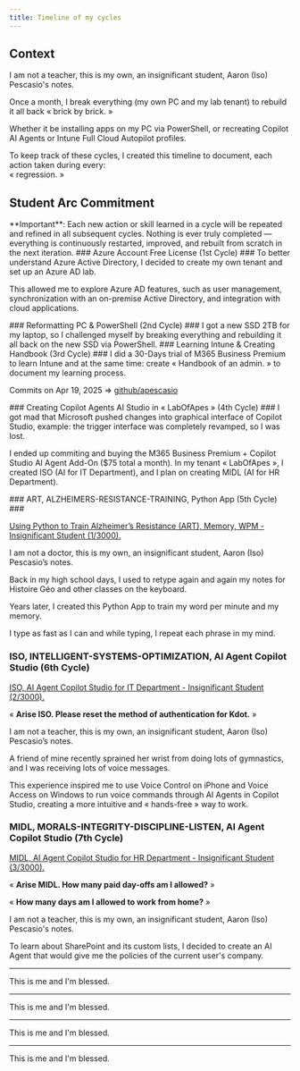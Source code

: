 ```yaml
---
title: Timeline of my cycles
---
```


## Context

I am not a teacher, this is my own, an insignificant student, Aaron (Iso) Pescasio's notes.

Once a month, I break everything (my own PC and my lab tenant) to rebuild it all back « brick by brick. »

Whether it be installing apps on my PC via PowerShell, or recreating Copilot AI Agents or Intune Full Cloud Autopilot profiles.

To keep track of these cycles, I created this timeline to document,
each action taken during every:  
« regression. »

## Student Arc Commitment 


<Callout type="warn">
**Important**: Each new action or skill learned in a cycle will be repeated and refined in all subsequent cycles. Nothing is ever truly completed — everything is continuously restarted, improved, and rebuilt from scratch in the next iteration.
</Callout>
<Steps>

<Step>
### Azure Account Free License (1st Cycle) ###
To better understand Azure Active Directory, I decided to create my own tenant and set up an Azure AD lab. 

This allowed me to explore Azure AD features, such as user management, synchronization with an on-premise Active Directory, and integration with cloud applications.
</Step>

<Step>
### Reformatting PC & PowerShell (2nd Cycle) ###
I got a new SSD 2TB for my laptop, so I challenged myself by breaking everything and rebuilding it all back on the new SSD via PowerShell.
</Step>

<Step>
### Learning Intune & Creating Handbook (3rd Cycle) ###
I did a 30-Days trial of M365 Business Premium to learn Intune and at the same time: create « Handbook of an admin. » to document my learning process. 

Commits on Apr 19, 2025 => [github/apescasio](https://github.com/apescasio/memo.apescasio.fr)
</Step>

<Step>
### Creating Copilot Agents AI Studio in « LabOfApes » (4th Cycle) ###
I got mad that Microsoft pushed changes into graphical interface of Copilot Studio, example: the trigger interface was completely revamped, so I was lost.

I ended up commiting and buying the M365 Business Premium + Copilot Studio AI Agent Add-On ($75 total a month). In my tenant « LabOfApes », I created ISO (AI for IT Department), and I plan on creating MIDL (AI for HR Department).

</Step>
<Step>
### ART, ALZHEIMERS-RESISTANCE-TRAINING, Python App (5th Cycle) ###

[Using Python to Train Alzheimer’s Resistance (ART), Memory, WPM - Insignificant Student (1/3000).](https://www.youtube.com/watch?v=_bB--9vh2CY)

I am not a doctor, this is my own, an insignificant student, Aaron (Iso) Pescasio’s notes. 

Back in my high school days, I used to retype again and again my notes for Histoire Géo and other classes on the keyboard.

Years later, I created this Python App to train my word per minute and my memory.

I type as fast as I can and while typing, I repeat each phrase in my mind.
</Step>
<Step>
### ISO, INTELLIGENT-SYSTEMS-OPTIMIZATION, AI Agent Copilot Studio (6th Cycle) ###

[ISO, AI Agent Copilot Studio for IT Department - Insignificant Student (2/3000).](https://www.youtube.com/watch?v=LW2gVkjYrAw)

« **Arise ISO. Please reset the method of authentication for Kdot.** »

I am not a teacher, this is my own, an insignificant student, Aaron (Iso) Pescasio’s notes.

A friend of mine recently sprained her wrist from doing lots of gymnastics, and I was receiving lots of voice messages.

This experience inspired me to use Voice Control on iPhone and Voice Access on Windows to run voice commands through AI Agents in Copilot Studio, creating a more intuitive and « hands-free » way to work.
</Step>
<Step>
### MIDL, MORALS-INTEGRITY-DISCIPLINE-LISTEN, AI Agent Copilot Studio (7th Cycle) ###

[MIDL, AI Agent Copilot Studio for HR Department - Insignificant Student (3/3000).](https://www.youtube.com/watch?v=FkmgBL_3M8U)

« **Arise MIDL. How many paid day-offs am I allowed?** »

« **How many days am I allowed to work from home?** »

I am not a teacher, this is my own, an insignificant student, Aaron (Iso) Pescasio's notes. 

To learn about SharePoint and its custom lists, I decided to create an AI Agent that would give me the policies of the current user's company.
</Step>
</Steps>

---

This is me and I'm blessed.

---

This is me and I'm blessed.

---

This is me and I'm blessed.

---

This is me and I'm blessed.